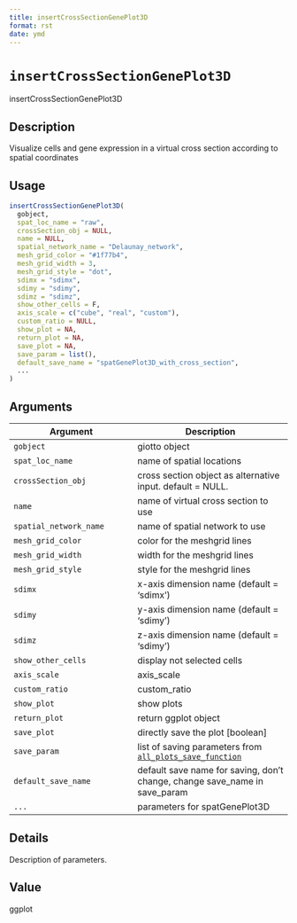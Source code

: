 ```yaml
--- 
title: insertCrossSectionGenePlot3D 
format: rst 
date: ymd 
--- 
```

# `insertCrossSectionGenePlot3D`

insertCrossSectionGenePlot3D


## Description

Visualize cells and gene expression in a virtual cross section according to spatial coordinates


## Usage

```r
insertCrossSectionGenePlot3D(
  gobject,
  spat_loc_name = "raw",
  crossSection_obj = NULL,
  name = NULL,
  spatial_network_name = "Delaunay_network",
  mesh_grid_color = "#1f77b4",
  mesh_grid_width = 3,
  mesh_grid_style = "dot",
  sdimx = "sdimx",
  sdimy = "sdimy",
  sdimz = "sdimz",
  show_other_cells = F,
  axis_scale = c("cube", "real", "custom"),
  custom_ratio = NULL,
  show_plot = NA,
  return_plot = NA,
  save_plot = NA,
  save_param = list(),
  default_save_name = "spatGenePlot3D_with_cross_section",
  ...
)
```


## Arguments

Argument      |Description
------------- |----------------
`gobject`     |     giotto object
`spat_loc_name`     |     name of spatial locations
`crossSection_obj`     |     cross section object as alternative input. default = NULL.
`name`     |     name of virtual cross section to use
`spatial_network_name`     |     name of spatial network to use
`mesh_grid_color`     |     color for the meshgrid lines
`mesh_grid_width`     |     width for the meshgrid lines
`mesh_grid_style`     |     style for the meshgrid lines
`sdimx`     |     x-axis dimension name (default = 'sdimx')
`sdimy`     |     y-axis dimension name (default = 'sdimy')
`sdimz`     |     z-axis dimension name (default = 'sdimy')
`show_other_cells`     |     display not selected cells
`axis_scale`     |     axis_scale
`custom_ratio`     |     custom_ratio
`show_plot`     |     show plots
`return_plot`     |     return ggplot object
`save_plot`     |     directly save the plot [boolean]
`save_param`     |     list of saving parameters from [`all_plots_save_function`](#allplotssavefunction)
`default_save_name`     |     default save name for saving, don't change, change save_name in save_param
`...`     |     parameters for spatGenePlot3D


## Details

Description of parameters.


## Value

ggplot



